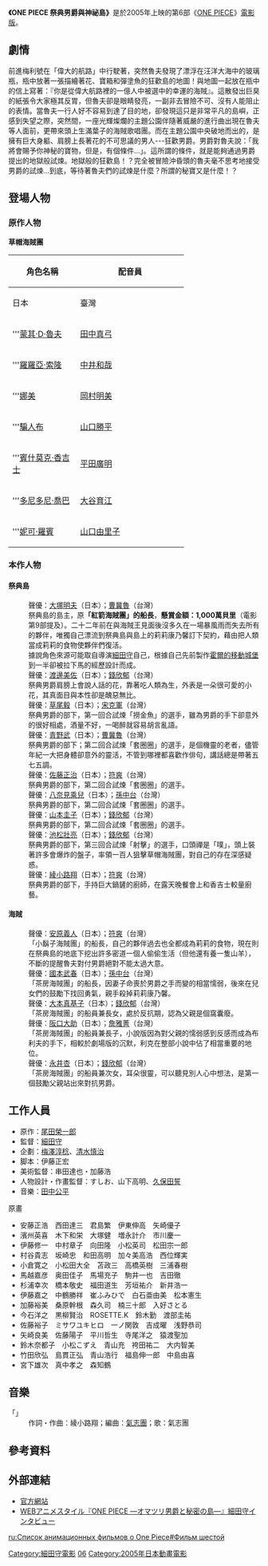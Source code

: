 {{noteTA|G1=OnePiece}}
{{電影資訊框
| 片名     = 航海王 祭典男爵與神祕島
| 電影原名 = {{lang|ja|ONE PIECE THE MOVIE<br>オマツリ男爵と秘密の島}}
| 圖像     = ONE PIECE THE MOVIE オマツリ男爵と秘密の島.JPG
| 圖像大小 = 
| 圖像說明 = 
| 片名表記 = 
| 副標題   = 
| 導演     = [[細田守|細田守]]
| 監製     = 
| 製片     = 
| 編劇     = [[伊藤正宏|伊藤正宏]]
| 劇本     = 
| 故事     = 
| 原著     = {{Based on|[[ONE_PIECE|ONE PIECE]]|[[尾田榮一郎|尾田榮一郎]]}}
| 旁白     =
| 統籌     = 
| 主演     = {{Plainlist|
* [[田中真弓|田中真弓]]
* [[中井和哉|中井和哉]]
* [[岡村明美|岡村明美]]
* [[山口勝平|山口勝平]]
* [[平田廣明|平田廣明]]
* [[大谷育江|大谷育江]]
* [[山口由里子|山口由里子]]
}}
| 配樂     = [[田中公平|田中公平]]
| 主題曲   = 氣志團「{{lang|ja|夢見る頃を過ぎても}}」
| 片尾曲   = 
| 攝影     = 白鳥友和
| 剪輯     = 後藤正浩
| 音效     = 市川修
| 製片商   = [[東映動畫|東映動畫]]
| 片長     = 91分鐘
| 產地     = {{JPN}}
| 語言     = [[日語|日語]]
| 上映日期 = {{flagicon|Japan}} 2005年3月5日<br>{{flagicon|Taiwan}} 2006年10月5日
| 發行商   = {{flagicon|Japan}} [[東映|東映]]<br>{{flagicon|Taiwan}} [[木棉花國際|木棉花國際]]
| 發行日期 = 
| 公映許可 = [[東映|東映]]
| 預算     = 
| 票房     = {{flagicon|Japan}} 12億日圓<ref>{{cite web |url=http://www.eiren.org/toukei/2005.html |title=過去興行収入上位作品 2005年（1月～12月） |publisher=日本映画製作者連盟 |deadurl=yes |archiveurl=https://www.webcitation.org/5m2LYSVUk?url=http://www.eiren.org/toukei/2005.html |archivedate=2009-12-15 |accessdate=2009-07-31 }}</ref><br>{{flagicon|Taiwan}} 96萬新台幣（台北地區）
| 前集     = [[ONE_PIECE_被詛咒的聖劍|ONE PIECE 被詛咒的聖劍]]
| 續集     = [[ONE_PIECE_機關城的機械巨兵|ONE PIECE 機關城的機械巨兵]]
| 臺灣片名 = 航海王 祭典男爵與神祕島
}}

'''《ONE PIECE 祭典男爵與神祕島》'''是於2005年上映的第6部《[[ONE_PIECE|ONE PIECE]]》[[ONE_PIECE_(動畫)#電影版|電影版]]。

== 劇情 ==
前進梅利號在「偉大的航路」中行駛著，突然魯夫發現了漂浮在汪洋大海中的玻璃瓶，瓶中放著一張描繪著花、寶箱和彈塗魚的狂歡島的地圖！與地圖一起放在瓶中的信上寫著：『你是從偉大航路裡的一億人中被選中的幸運的海賊』。這散發出巨臭的紙張令大家極其反胃，但魯夫卻是眼睛發亮，一副非去冒險不可、沒有人能阻止的表情。當魯夫一行人好不容易到達了目的地，卻發現這只是非常平凡的島嶼，正感到失望之際，突然間，一座光輝燦爛的主題公園伴隨著威嚴的進行曲出現在魯夫等人面前，更帶來頭上生滿葉子的海賊歌唱團。而在主題公園中央破地而出的，是擁有巨大身軀、肩膀上長著花的不可思議的男人---狂歡男爵。男爵對魯夫說：「我將會賜予你神秘的寶物，但是，有個條件…」。這所謂的條件，就是能夠通過男爵提出的地獄般試煉。地獄般的狂歡島！？完全被冒險沖昏頭的魯夫毫不思考地接受男爵的試煉…到底，等待著魯夫們的試煉是什麼？所謂的秘寶又是什麼！？

== 登場人物 ==
=== 原作人物 ===
'''草帽海賊團'''
{| class="wikitable" style="text-align:center;"
!rowspan="2" width=120|角色名稱
!colspan="2" width=200|配音員
|-
!width=100|{{Flagicon|JPN}} 日本
!width=100|{{flagicon|TWN}} 臺灣
|-
|'''[[蒙其·D·魯夫|蒙其·D·魯夫]]
| [[田中真弓|田中真弓]]
| [[詹雅菁|詹雅菁]]
|-
|'''[[羅羅亞·索隆|羅羅亞·索隆]]
| [[中井和哉|中井和哉]]
| [[宋克軍|宋克軍]]
|-
|'''[[娜美|娜美]]
| [[岡村明美|岡村明美]]
| [[許淑嬪|許淑嬪]]
|-
|'''[[騙人布|騙人布]]
| [[山口勝平|山口勝平]]
| [[符爽|符爽]]
|-
|'''[[賓什莫克·香吉士|賓什莫克·香吉士]]
| [[平田廣明|平田廣明]]
| [[孫中台|孫中台]]
|-
|'''[[多尼多尼·喬巴|多尼多尼·喬巴]]
| [[大谷育江|大谷育江]]
| [[詹雅菁|詹雅菁]]
|-
|'''[[妮可·羅賓|妮可·羅賓]]
| [[山口由里子|山口由里子]]
| [[許淑嬪|許淑嬪]]
|}

=== 本作人物 ===
==== 祭典島 ====
; {{nihongo|祭典男爵|オマツリ男爵|Omatsuri}}
: 聲優：[[大塚明夫|大塚明夫]]（日本）；[[曹冀魯|曹冀魯]]（台灣）
: 祭典島的島主，原'''「紅箭海賊團」的船長'''，'''懸賞金額：1,000萬貝里'''（電影第9部提及）。二十二年前在與海賊王見面後沒多久在一場暴風雨而失去所有的夥伴，唯獨自己漂流到祭典島與島上的莉莉康乃馨訂下契約，藉由把人類當成莉莉的食物使夥伴們復活。
: 據說角色來源可能取自導演[[細田守|細田守]]自己，根據自己先前製作[[霍爾的移動城堡|霍爾的移動城堡]]到一半卻被拉下馬的經歷設計而成。
; {{nihongo|莉莉康乃馨|リリー・カーネーション|Lily Carnation}}
: 聲優：[[渡邊美佐_(聲優)|渡邊美佐]]（日本）；[[錢欣郁|錢欣郁]]（台灣）
: 祭典男爵肩膀上會說人話的花，靠著吃人類為生，外表是一朵很可愛的小花，其真面目與本性卻是醜惡無比。 
; {{nihongo|鞭五郎|ムチゴロウ|Muchigoro}}
: 聲優：[[草尾毅|草尾毅]]（日本）；[[宋克軍|宋克軍]]（台灣）
: 祭典男爵的部下，第一回合試煉「撈金魚」的選手，雖為男爵的手下卻意外的很好相處，酒量不好，一喝醉就容易胡言亂語。
; {{nihongo|蛙爺|ケロジイ|Kerojii}}
: 聲優：[[青野武|青野武]]（日本）；[[曹冀魯|曹冀魯]]（台灣）
: 祭典男爵的部下；第二回合試煉「套圈圈」的選手，是個機靈的老者，儘管年紀一大把身體卻意外的靈活，不管到哪裡都喜歡作俳句，講話總是帶著五七五調。
; {{nihongo|槍手蛙|ケロショット|Keroshot}}
: 聲優：[[佐藤正治|佐藤正治]]（日本）；[[符爽|符爽]]（台灣）
: 祭典男爵的部下，第二回合試煉「套圈圈」的選手。
; {{nihongo|黑手蛙|ケロデーク|Kerodeek}}
: 聲優：[[八奈見乘兒|八奈見乘兒]]（日本）；[[孫中台|孫中台]]（台灣）
: 祭典男爵的部下，第二回合試煉「套圈圈」的選手。
; {{nihongo|蛙子|ケロコ|Keroko}}
: 聲優：[[山本圭子|山本圭子]]（日本）；[[錢欣郁|錢欣郁]]（台灣）
: 祭典男爵的部下，第二回合試煉「套圈圈」的選手。
; {{nihongo|DJ河童|DJガッパ|DJ Gappa}}
: 聲優：[[池松壯亮|池松壯亮]]（日本）；[[錢欣郁|錢欣郁]]（台灣）
: 祭典男爵的部下，第三回合試煉「射擊」的選手，口頭禪是「噗」，頭上裝著許多會爆炸的盤子，率領一百人狙擊草帽海賊團，對自己的存在深感疑惑。
; {{nihongo|小鐵|コテツ|Kotetsu}}
: 聲優：[[綾小路翔|綾小路翔]]（日本）；[[符爽|符爽]]（台灣）
: 祭典男爵的部下，手持巨大鍋鏟的廚師，在露天晚餐會上和香吉士較量廚藝。

==== 海賊 ====
; {{nihongo|布利夫|ブリーフ|Brief}}
: 聲優：[[安原義人|安原義人]]（日本）；[[符爽|符爽]]（台灣）
: 「小鬍子海賊團」的船長，自己的夥伴過去也全都成為莉莉的食物，現在則在祭典島的地底下挖出許多密道一個人偷偷生活（但他還有養一隻山羊），不斷的提醒魯夫對付男爵絕對不能太過大意。
; {{nihongo|茶房老爹|お茶の間パパ|Papa}}
: 聲優：[[國本武春|國本武春]]（日本）；[[孫中台|孫中台]]（台灣）
: 「茶房海賊團」的船長，因妻子命喪於男爵之手而變的相當懦弱，後來在兒女們的鼓勵下找回勇氣，親手殺掉莉莉康乃馨。
; {{nihongo|羅莎|ローザ|Rosa}}
: 聲優：[[大本真基子|大本真基子]]（日本）；[[錢欣郁|錢欣郁]]（台灣）
: 「茶房海賊團」的船員兼長女，處於反抗期，認為父親是個窩囊廢。
; {{nihongo|利克|リック|Rick}}
: 聲優：[[阪口大助|阪口大助]]（日本）；[[詹雅菁|詹雅菁]]（台灣）
: 「茶房海賊團」的船員兼長子，小說版因為對父親的懦弱感到反感而成為布利夫的手下，相較於劇場版的沉默，利克在整部小說中佔了相當重要的地位。
; {{nihongo|黛西|デイジー|Daisy}}
: 聲優：[[永井杏|永井杏]]（日本）；[[錢欣郁|錢欣郁]]（台灣）
: 「茶房海賊團」的船員兼次女，耳朵很靈，可以聽見別人心中想法，是第一個鼓勵父親站出來對抗男爵。

== 工作人員 ==
* 原作：[[尾田榮一郎|尾田榮一郎]]
* 監督：[[細田守|細田守]]
* 企劃：[[梅澤淳稔|梅澤淳稔]]、[[清水慎治|清水慎治]] 
* 脚本：伊藤正宏
* 美術監督：串田達也・加藤浩
* 人物設計・作畫監督：すしお、山下高明、[[久保田誓|久保田誓]]
* 音樂：[[田中公平|田中公平]]
; 原畫
*安藤正浩　西田達三　君島繁　伊東伸高　矢崎優子 
*濱州英喜　木下和栄　大塚健　増永計介　市川慶一 
*伊藤修一　中村章子　向田隆　小松英司　松田宗一郎 
*村谷貴志　坂崎忠　和田高明　加々美高浩　西位輝実 
*小倉寛之　小松田大全　苫政三　高橋英樹　三浦春樹 
*馬越嘉彦　奥田佳子　馬場充子　駒井一也　吉田徹 
*杉浦幸次　橋本敬史　福田道生　芳垣祐介　新井浩一 
*伊藤嘉之　中鶴勝祥　崔ふみひで　白石亜由美　松本憲生 
*加藤裕美　桑原幹根　森久司　楠三十郎　入好さとる 
*今石洋之　黒柳賢治　ROSETTE.K　鈴木勤　渡部圭祐 
*佐藤裕子　ミサワユキヒロ　一ノ関敦　吉成曜　浅野恭司 
*矢崎良美　佐藤陽子　平川哲生　寺尾洋之　猿渡聖加 
*鈴木奈都子　小松こずえ　青山充　袴田祐二　大内智美 
*竹田欣弘　島貫正弘　青山浩行　福島伸一郎　中島由喜 
*宮下雄次　真中孝之　森知鶴

== 音樂 ==
; 「{{lang|ja|夢見る頃を過ぎても}}」
: 作詞・作曲：綾小路翔；編曲：[[氣志團|氣志團]]；歌：氣志團

== 參考資料 ==
<div class="references-small">
<references />
</div> 
  
== 外部連結 ==
* [http://www.toei-anim.co.jp/movie/2005_onepiece/ 官方網站]{{Wayback|url=http://www.toei-anim.co.jp/movie/2005_onepiece/ |date=20090224061559 }}
* [http://www.style.fm/as/13_special/mini_050815.shtml WEBアニメスタイル『ONE PIECE ―オマツリ男爵と秘密の島―』細田守インタビュー]{{Wayback|url=http://www.style.fm/as/13_special/mini_050815.shtml |date=20090419141746 }}
{{ONE PIECE}}
{{細田守執導作品}}
[[Category:細田守電影|Category:細田守電影]]
[[Category:ONE_PIECE劇場版|06]]
[[Category:2005年日本動畫電影|Category:2005年日本動畫電影]]

[[ru:Список_анимационных_фильмов_о_One_Piece#Фильм_шестой|ru:Список анимационных фильмов о One Piece#Фильм шестой]]